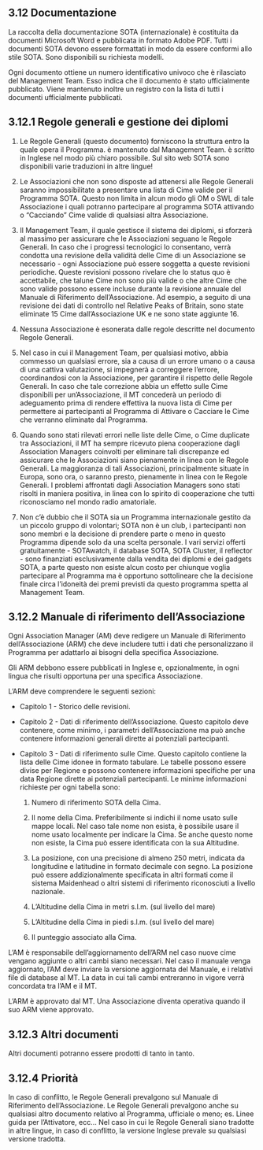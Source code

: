 ## 3.12 Documentazione

La raccolta della documentazione SOTA (internazionale) è costituita da documenti Microsoft Word e pubblicata in formato Adobe PDF. Tutti i documenti SOTA devono essere formattati in modo da essere conformi allo stile SOTA. Sono disponibili su richiesta modelli.

Ogni documento ottiene un numero identificativo univoco che è rilasciato del Management Team. Esso indica che il documento è stato ufficialmente pubblicato. Viene mantenuto inoltre un registro con la lista di tutti i documenti ufficialmente pubblicati.

## 3.12.1 Regole generali e gestione dei diplomi

1. Le Regole Generali (questo documento) forniscono la struttura entro la quale opera il Programma. è mantenuto dal Management Team. è scritto in Inglese nel modo più chiaro possibile. Sul sito web SOTA sono disponibili varie traduzioni in altre lingue!

2. Le Associazioni che non sono disposte ad attenersi alle Regole Generali saranno impossibilitate a presentare una lista di Cime valide per il Programma SOTA. Questo non limita in alcun modo gli OM o SWL di tale Associazione i quali potranno partecipare al programma SOTA attivando o "Cacciando" Cime valide di qualsiasi altra Associazione.

3. Il Management Team, il quale gestisce il sistema dei diplomi, si sforzerà al massimo per assicurare che le Associazioni seguano le Regole Generali. In caso che i progressi tecnologici lo consentano, verrà condotta una revisione della validità delle Cime di un Associazione se necessario - ogni Associazione può essere soggetta a queste revisioni periodiche. Queste revisioni possono rivelare che lo status quo è accettabile, che talune Cime non sono più valide o che altre Cime che sono valide possono essere incluse durante la revisione annuale del Manuale di Riferimento dell'Associazione. Ad esempio, a seguito di una revisione dei dati di controllo nel Relative Peaks of Britain, sono state eliminate 15 Cime dall'Associazione UK e ne sono state aggiunte 16.

4. Nessuna Associazione è esonerata dalle regole descritte nel documento Regole Generali.

5. Nel caso in cui il Management Team, per qualsiasi motivo, abbia commesso un qualsiasi errore, sia a causa di un errore umano o a causa di una cattiva valutazione, si impegnerà a correggere l'errore, coordinandosi con la Associazione, per garantire il rispetto delle Regole Generali. In caso che tale correzione abbia un effetto sulle Cime disponibili per un'Associazione, il MT concederà un periodo di adeguamento prima di rendere effettiva la nuova lista di Cime per permettere ai partecipanti al Programma di Attivare o Cacciare le Cime che verranno eliminate dal Programma.

6. Quando sono stati rilevati errori nelle liste delle Cime, o Cime duplicate tra Associazioni, il MT ha sempre ricevuto piena cooperazione dagli Association Managers coinvolti per eliminare tali discrepanze ed assicurare che le Associazioni siano pienamente in linea con le Regole Generali. La maggioranza di tali Associazioni, principalmente situate in Europa, sono ora, o saranno presto, pienamente in linea con le Regole Generali. I problemi affrontati dagli Association Managers sono stati risolti in maniera positiva, in linea con lo spirito di cooperazione che tutti riconosciamo nel mondo radio amatoriale.

7. Non c'è dubbio che il SOTA sia un Programma internazionale gestito da un piccolo gruppo di volontari; SOTA non è un club, i partecipanti non sono membri e la decisione di prendere parte o meno in questo Programma dipende solo da una scelta personale. I vari servizi offerti gratuitamente - SOTAwatch, il database SOTA, SOTA Cluster, il reflector - sono finanziati esclusivamente dalla vendita dei diplomi e dei gadgets SOTA, a parte questo non esiste alcun costo per chiunque voglia partecipare al Programma ma è opportuno sottolineare che la decisione finale circa l'idoneità dei premi previsti da questo programma spetta al Management Team.

## 3.12.2 Manuale di riferimento dell'Associazione

Ogni Association Manager (AM) deve redigere un Manuale di Riferimento dell'Associazione (ARM) che deve includere tutti i dati che personalizzano il Programma per adattarlo ai bisogni della specifica Associazione.

Gli ARM debbono essere pubblicati in Inglese e, opzionalmente, in ogni lingua che risulti opportuna per una specifica Associazione.

L'ARM deve comprendere le seguenti sezioni:

- Capitolo 1 - Storico delle revisioni.

- Capitolo 2 - Dati di riferimento dell'Associazione. Questo capitolo deve contenere, come minimo, i parametri dell'Associazione ma può anche contenere informazioni generali dirette ai potenziali partecipanti.

- Capitolo 3 - Dati di riferimento sulle Cime. Questo capitolo contiene la lista delle Cime idonee in formato tabulare. Le tabelle possono essere divise per Regione e possono contenere informazioni specifiche per una data Regione dirette ai potenziali partecipanti. Le minime informazioni richieste per ogni tabella sono:

    1. Numero di riferimento SOTA della Cima.

    2. Il nome della Cima. Preferibilmente si indichi il nome usato sulle mappe locali. Nel caso tale nome non esista, è possibile usare il nome usato localmente per indicare la Cima. Se anche questo nome non esiste, la Cima può essere identificata con la sua Altitudine.

    3. La posizione, con una precisione di almeno 250 metri, indicata da longitudine e latitudine in formato decimale con segno. La posizione può essere addizionalmente specificata in altri formati come il sistema Maidenhead o altri sistemi di riferimento riconosciuti a livello nazionale.

    4. L'Altitudine della Cima in metri s.l.m. (sul livello del mare)

    5. L'Altitudine della Cima in piedi s.l.m. (sul livello del mare)

    6. Il punteggio associato alla Cima.

L'AM è responsabile dell'aggiornamento dell'ARM nel caso nuove cime vengano aggiunte o altri cambi siano necessari. Nel caso il manuale venga aggiornato, l'AM deve inviare la versione aggiornata del Manuale, e i relativi file di database al MT. La data in cui tali cambi entreranno in vigore verrà concordata tra l'AM e il MT.

L'ARM è approvato dal MT. Una Associazione diventa operativa quando il suo ARM viene approvato.

## 3.12.3 Altri documenti

Altri documenti potranno essere prodotti di tanto in tanto.

## 3.12.4 Priorità

In caso di conflitto, le Regole Generali prevalgono sul Manuale di Riferimento dell'Associazione. Le Regole Generali prevalgono anche su qualsiasi altro documento relativo al Programma, ufficiale o meno; es. Linee guida per l'Attivatore, ecc... Nel caso in cui le Regole Generali siano tradotte in altre lingue, in caso di conflitto, la versione Inglese prevale su qualsiasi versione tradotta.
